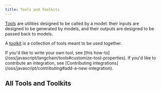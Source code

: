 ```yaml
---
title: Tools and Toolkits
---
```


[Tools](/oss/javascript/langchain/tools) are utilities designed to be called by a model: their inputs are designed to be generated by models, and their outputs are designed to be passed back to models.

A [toolkit](/oss/javascript/langchain/tools#toolkits) is a collection of tools meant to be used together.

<Info>
If you'd like to write your own tool, see [this how-to](/oss/javascript/langchain/tools#customize-tool-properties). If you'd like to contribute an integration, see [Contributing integrations](/oss/javascript/contributing#add-a-new-integration).
</Info>

## All Tools and Toolkits

<Columns cols={3}>
  <Card
    title="Azure Container Apps Dynamic Sessions"
    icon="link"
    href="/oss/javascript/integrations/tools/azure_dynamic_sessions"
    arrow="true"
    cta="View guide"
  />
  <Card
    title="Connery Action Tool"
    icon="link"
    href="/oss/javascript/integrations/tools/connery"
    arrow="true"
    cta="View guide"
  />
  <Card
    title="Dall-E Tool"
    icon="link"
    href="/oss/javascript/integrations/tools/dalle"
    arrow="true"
    cta="View guide"
  />
  <Card
    title="Decodo Tools"
    icon="link"
    href="/oss/javascript/integrations/tools/decodo"
    arrow="true"
    cta="View guide"
  />
  <Card
    title="Discord Tool"
    icon="link"
    href="/oss/javascript/integrations/tools/discord_tool"
    arrow="true"
    cta="View guide"
  />
  <Card
    title="DuckDuckGoSearch"
    icon="link"
    href="/oss/javascript/integrations/tools/duckduckgo_search"
    arrow="true"
    cta="View guide"
  />
  <Card
    title="ExaSearchResults"
    icon="link"
    href="/oss/javascript/integrations/tools/exa_search"
    arrow="true"
    cta="View guide"
  />
  <Card
    title="Gmail Tool"
    icon="link"
    href="/oss/javascript/integrations/tools/gmail"
    arrow="true"
    cta="View guide"
  />
  <Card
    title="GOAT"
    icon="link"
    href="/oss/javascript/integrations/tools/goat"
    arrow="true"
    cta="View guide"
  />
  <Card
    title="Google Calendar Tool"
    icon="link"
    href="/oss/javascript/integrations/tools/google_calendar"
    arrow="true"
    cta="View guide"
  />
  <Card
    title="Google Places Tool"
    icon="link"
    href="/oss/javascript/integrations/tools/google_places"
    arrow="true"
    cta="View guide"
  />
  <Card
    title="Google Routes Tool"
    icon="link"
    href="/oss/javascript/integrations/tools/google_routes"
    arrow="true"
    cta="View guide"
  />
  <Card
    title="Google Scholar"
    icon="link"
    href="/oss/javascript/integrations/tools/google_scholar"
    arrow="true"
    cta="View guide"
  />
  <Card
    title="Google Trends Tool"
    icon="link"
    href="/oss/javascript/integrations/tools/google_trends"
    arrow="true"
    cta="View guide"
  />
  <Card
    title="JigsawStack Tool"
    icon="link"
    href="/oss/javascript/integrations/tools/jigsawstack"
    arrow="true"
    cta="View guide"
  />
  <Card
    title="Agent with AWS Lambda"
    icon="link"
    href="/oss/javascript/integrations/tools/lambda_agent"
    arrow="true"
    cta="View guide"
  />
  <Card
    title="Python interpreter tool"
    icon="link"
    href="/oss/javascript/integrations/tools/pyinterpreter"
    arrow="true"
    cta="View guide"
  />
  <Card
    title="SearchApi tool"
    icon="link"
    href="/oss/javascript/integrations/tools/searchapi"
    arrow="true"
    cta="View guide"
  />
  <Card
    title="Searxng Search tool"
    icon="link"
    href="/oss/javascript/integrations/tools/searxng"
    arrow="true"
    cta="View guide"
  />
  <Card
    title="SerpAPI"
    icon="link"
    href="/oss/javascript/integrations/tools/serpapi"
    arrow="true"
    cta="View guide"
  />
  <Card
    title="StackExchange Tool"
    icon="link"
    href="/oss/javascript/integrations/tools/stackexchange"
    arrow="true"
    cta="View guide"
  />
  <Card
    title="Stagehand AI Web Automation Toolkit"
    icon="link"
    href="/oss/javascript/integrations/tools/stagehand"
    arrow="true"
    cta="View guide"
  />
  <Card
    title="Tavily Crawl"
    icon="link"
    href="/oss/javascript/integrations/tools/tavily_crawl"
    arrow="true"
    cta="View guide"
  />
  <Card
    title="Tavily Extract"
    icon="link"
    href="/oss/javascript/integrations/tools/tavily_extract"
    arrow="true"
    cta="View guide"
  />
  <Card
    title="Tavily Map"
    icon="link"
    href="/oss/javascript/integrations/tools/tavily_map"
    arrow="true"
    cta="View guide"
  />
  <Card
    title="Tavily Search"
    icon="link"
    href="/oss/javascript/integrations/tools/tavily_search"
    arrow="true"
    cta="View guide"
  />
  <Card
    title="Web Browser Tool"
    icon="link"
    href="/oss/javascript/integrations/tools/webbrowser"
    arrow="true"
    cta="View guide"
  />
  <Card
    title="Wikipedia tool"
    icon="link"
    href="/oss/javascript/integrations/tools/wikipedia"
    arrow="true"
    cta="View guide"
  />
  <Card
    title="WolframAlpha Tool"
    icon="link"
    href="/oss/javascript/integrations/tools/wolframalpha"
    arrow="true"
    cta="View guide"
  />
</Columns>
